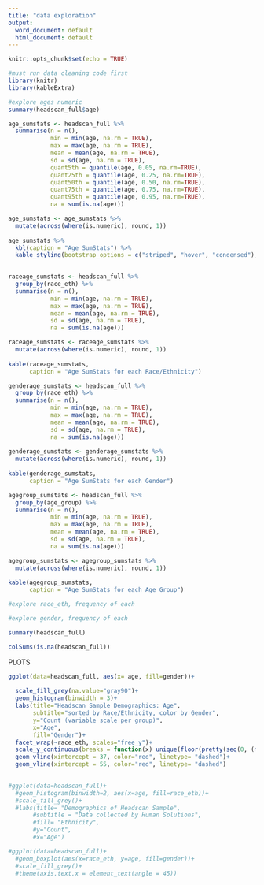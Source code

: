 ```yaml
---
title: "data exploration"
output:
  word_document: default
  html_document: default
---
```


```r
knitr::opts_chunk$set(echo = TRUE)
```

```r
#must run data cleaning code first
library(knitr)
library(kableExtra)
```




```r
#explore ages numeric
summary(headscan_full$age)
```


```r
age_sumstats <- headscan_full %>% 
  summarise(n = n(),
            min = min(age, na.rm = TRUE),
            max = max(age, na.rm = TRUE),
            mean = mean(age, na.rm = TRUE),
            sd = sd(age, na.rm = TRUE),
            quant5th = quantile(age, 0.05, na.rm=TRUE),
            quant25th = quantile(age, 0.25, na.rm=TRUE),
            quant50th = quantile(age, 0.50, na.rm=TRUE),
            quant75th = quantile(age, 0.75, na.rm=TRUE),
            quant95th = quantile(age, 0.95, na.rm=TRUE),
            na = sum(is.na(age)))

age_sumstats <- age_sumstats %>% 
  mutate(across(where(is.numeric), round, 1))
            
age_sumstats %>% 
  kbl(caption = "Age SumStats") %>% 
  kable_styling(bootstrap_options = c("striped", "hover", "condensed"), full_width = TRUE)
  
```

```r
raceage_sumstats <- headscan_full %>% 
  group_by(race_eth) %>%
  summarise(n = n(),
            min = min(age, na.rm = TRUE),
            max = max(age, na.rm = TRUE),
            mean = mean(age, na.rm = TRUE),
            sd = sd(age, na.rm = TRUE),
            na = sum(is.na(age)))

raceage_sumstats <- raceage_sumstats %>% 
  mutate(across(where(is.numeric), round, 1))
           
kable(raceage_sumstats, 
      caption = "Age SumStats for each Race/Ethnicity")
```

```r
genderage_sumstats <- headscan_full %>% 
  group_by(race_eth) %>%
  summarise(n = n(),
            min = min(age, na.rm = TRUE),
            max = max(age, na.rm = TRUE),
            mean = mean(age, na.rm = TRUE),
            sd = sd(age, na.rm = TRUE),
            na = sum(is.na(age)))
  
genderage_sumstats <- genderage_sumstats %>% 
  mutate(across(where(is.numeric), round, 1))
          
kable(genderage_sumstats, 
      caption = "Age SumStats for each Gender")
```
```r
agegroup_sumstats <- headscan_full %>% 
  group_by(age_group) %>%
  summarise(n = n(),
            min = min(age, na.rm = TRUE),
            max = max(age, na.rm = TRUE),
            mean = mean(age, na.rm = TRUE),
            sd = sd(age, na.rm = TRUE),
            na = sum(is.na(age)))

agegroup_sumstats <- agegroup_sumstats %>% 
  mutate(across(where(is.numeric), round, 1))
          
kable(agegroup_sumstats, 
      caption = "Age SumStats for each Age Group")
```

```r
#explore race_eth, frequency of each

```

```r
#explore gender, frequency of each
```


```r
summary(headscan_full)
```

```r
colSums(is.na(headscan_full))
```








PLOTS










```r
ggplot(data=headscan_full, aes(x= age, fill=gender))+
 
  scale_fill_grey(na.value="gray90")+
  geom_histogram(binwidth = 3)+
  labs(title="Headscan Sample Demographics: Age",
       subtitle="sorted by Race/Ethnicity, color by Gender",
       y="Count (variable scale per group)",
       x="Age",
       fill="Gender")+
  facet_wrap(~race_eth, scales="free_y")+
  scale_y_continuous(breaks = function(x) unique(floor(pretty(seq(0, (max(x) + 1) * 1.1)))))+
  geom_vline(xintercept = 37, color="red", linetype= "dashed")+
  geom_vline(xintercept = 55, color="red", linetype= "dashed")
  
```

```r
#ggplot(data=headscan_full)+
  #geom_histogram(binwidth=2, aes(x=age, fill=race_eth))+
  #scale_fill_grey()+
  #labs(title= "Demographics of Headscan Sample",
       #subtitle = "Data collected by Human Solutions",
       #fill= "Ethnicity",
       #y="Count",
       #x="Age")
```
```r
#ggplot(data=headscan_full)+
  #geom_boxplot(aes(x=race_eth, y=age, fill=gender))+
  #scale_fill_grey()+
  #theme(axis.text.x = element_text(angle = 45))
```